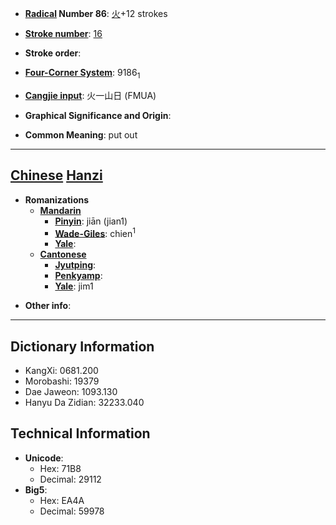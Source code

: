 * '''[[Wiktionary:Chinese radical index| Radical]] Number 86''': [[Wiktionary:Chinese radical index 火|火]]+12 strokes

* '''[[Wiktionary:Chinese total strokes index|Stroke number]]''': [[Wiktionary:Chinese total strokes index 16|16]]

* '''Stroke order''': 

* '''[[Wiktionary:Chinese four corner index|Four-Corner System]]''': 9186<sub>1</sub>

* '''[[Wiktionary:Chinese Cangjie index|Cangjie input]]''': 火一山日 (FMUA)

* '''Graphical Significance and Origin''': 

* '''Common Meaning''': put out

----

== [[Chinese]] [[Hanzi]] ==

* '''Romanizations'''
** '''[[Mandarin]]'''
*** '''[[Pinyin]]''': jiān (jian1)
*** '''[[Wade-Giles]]''': chien<sup>1</sup>
*** '''[[Yale]]''': 
** '''[[Cantonese]]'''
*** '''[[Jyutping]]''':
*** '''[[Penkyamp]]''': 
*** '''[[Yale]]''': jim1

* '''Other info''': 

----

== Dictionary Information ==

* KangXi: 0681.200
* Morobashi: 19379
* Dae Jaweon: 1093.130
* Hanyu Da Zidian: 32233.040

== Technical Information ==

* '''Unicode''':
** Hex: 71B8
** Decimal: 29112
* '''Big5''':
** Hex: EA4A
** Decimal: 59978